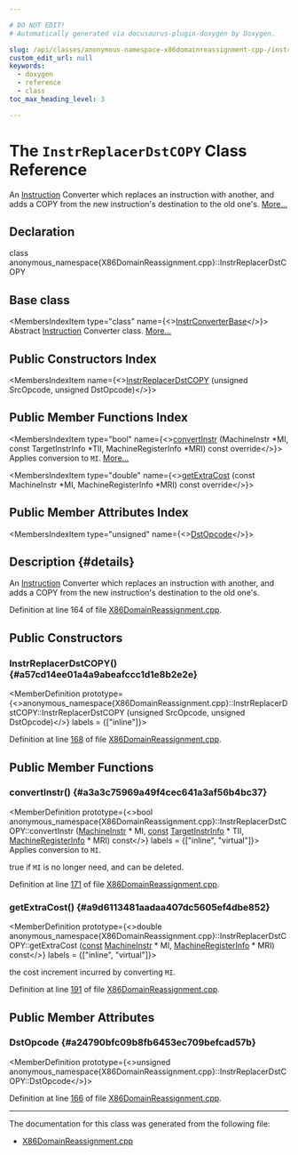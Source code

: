 ```yaml
---

# DO NOT EDIT!
# Automatically generated via docusaurus-plugin-doxygen by Doxygen.

slug: /api/classes/anonymous-namespace-x86domainreassignment-cpp-/instrreplacerdstcopy
custom_edit_url: null
keywords:
  - doxygen
  - reference
  - class
toc_max_heading_level: 3

---
```





# The `InstrReplacerDstCOPY` Class Reference

<DoxygenPage pluginConfig={pluginConfig}>

An <a href="/docs/api/classes/llvm/instruction">Instruction</a> Converter which replaces an instruction with another, and adds a COPY from the new instruction&#39;s destination to the old one&#39;s. <a href="#details">More...</a>

## Declaration

<CodeBlock>class anonymous_namespace{X86DomainReassignment.cpp}::InstrReplacerDstCOPY</CodeBlock>

## Base class

<MembersIndex>

<MembersIndexItem
  type="class"
  name={<><a href="/docs/api/classes/anonymous-namespace-x86domainreassignment-cpp-/instrconverterbase">InstrConverterBase</a></>}>
Abstract <a href="/docs/api/classes/llvm/instruction">Instruction</a> Converter class. <a href="/docs/api/classes/anonymous-namespace-x86domainreassignment-cpp-/instrconverterbase/#details">More...</a>
</MembersIndexItem>

</MembersIndex>

## Public Constructors Index

<MembersIndex>

<MembersIndexItem
  name={<><a href="#a57cd14ee01a4a9abeafccc1d1e8b2e2e">InstrReplacerDstCOPY</a> (unsigned SrcOpcode, unsigned DstOpcode)</>}>
</MembersIndexItem>

</MembersIndex>

## Public Member Functions Index

<MembersIndex>

<MembersIndexItem
  type="bool"
  name={<><a href="#a3a3c75969a49f4cec641a3af56b4bc37">convertInstr</a> (MachineInstr &#42;MI, const TargetInstrInfo &#42;TII, MachineRegisterInfo &#42;MRI) const override</>}>
Applies conversion to <code>MI</code>. <a href="#a3a3c75969a49f4cec641a3af56b4bc37">More...</a>
</MembersIndexItem>

<MembersIndexItem
  type="double"
  name={<><a href="#a9d6113481aadaa407dc5605ef4dbe852">getExtraCost</a> (const MachineInstr &#42;MI, MachineRegisterInfo &#42;MRI) const override</>}>
</MembersIndexItem>

</MembersIndex>

## Public Member Attributes Index

<MembersIndex>

<MembersIndexItem
  type="unsigned"
  name={<><a href="#a24790bfc09b8fb6453ec709befcad57b">DstOpcode</a></>}>
</MembersIndexItem>

</MembersIndex>

## Description {#details}

An <a href="/docs/api/classes/llvm/instruction">Instruction</a> Converter which replaces an instruction with another, and adds a COPY from the new instruction&#39;s destination to the old one&#39;s.

Definition at line 164 of file <a href="/docs/api/files/lib/lib/target/lib/target/x86/x86domainreassignment-cpp">X86DomainReassignment.cpp</a>.

<SectionDefinition>

## Public Constructors

### InstrReplacerDstCOPY() {#a57cd14ee01a4a9abeafccc1d1e8b2e2e}

<MemberDefinition
  prototype={<>anonymous&#95;namespace&#123;X86DomainReassignment.cpp&#125;::InstrReplacerDstCOPY::InstrReplacerDstCOPY (unsigned SrcOpcode, unsigned DstOpcode)</>}
  labels = {["inline"]}>

Definition at line <a href="/docs/api/files/lib/lib/target/lib/target/x86/x86domainreassignment-cpp/#l00168">168</a> of file <a href="/docs/api/files/lib/lib/target/lib/target/x86/x86domainreassignment-cpp">X86DomainReassignment.cpp</a>.
</MemberDefinition>

</SectionDefinition>

<SectionDefinition>

## Public Member Functions

### convertInstr() {#a3a3c75969a49f4cec641a3af56b4bc37}

<MemberDefinition
  prototype={<>bool anonymous&#95;namespace&#123;X86DomainReassignment.cpp&#125;::InstrReplacerDstCOPY::convertInstr (<a href="/docs/api/classes/llvm/machineinstr">MachineInstr</a> &#42; MI, <a href="/docs/api/files/lib/lib/target/lib/target/aarch64/aarch64promoteconstant-cpp/#a90f8350fecae261c25be85d38b451bff">const</a> <a href="/docs/api/classes/llvm/targetinstrinfo">TargetInstrInfo</a> &#42; TII, <a href="/docs/api/classes/llvm/machineregisterinfo">MachineRegisterInfo</a> &#42; MRI) const</>}
  labels = {["inline", "virtual"]}>
Applies conversion to <code>MI</code>.

<SectionUser title="Returns">
true if <code>MI</code> is no longer need, and can be deleted.
</SectionUser>

Definition at line <a href="/docs/api/files/lib/lib/target/lib/target/x86/x86domainreassignment-cpp/#l00171">171</a> of file <a href="/docs/api/files/lib/lib/target/lib/target/x86/x86domainreassignment-cpp">X86DomainReassignment.cpp</a>.
</MemberDefinition>

### getExtraCost() {#a9d6113481aadaa407dc5605ef4dbe852}

<MemberDefinition
  prototype={<>double anonymous&#95;namespace&#123;X86DomainReassignment.cpp&#125;::InstrReplacerDstCOPY::getExtraCost (<a href="/docs/api/files/lib/lib/target/lib/target/aarch64/aarch64promoteconstant-cpp/#a90f8350fecae261c25be85d38b451bff">const</a> <a href="/docs/api/classes/llvm/machineinstr">MachineInstr</a> &#42; MI, <a href="/docs/api/classes/llvm/machineregisterinfo">MachineRegisterInfo</a> &#42; MRI) const</>}
  labels = {["inline", "virtual"]}>

<SectionUser title="Returns">
the cost increment incurred by converting <code>MI</code>.
</SectionUser>

Definition at line <a href="/docs/api/files/lib/lib/target/lib/target/x86/x86domainreassignment-cpp/#l00191">191</a> of file <a href="/docs/api/files/lib/lib/target/lib/target/x86/x86domainreassignment-cpp">X86DomainReassignment.cpp</a>.
</MemberDefinition>

</SectionDefinition>

<SectionDefinition>

## Public Member Attributes

### DstOpcode {#a24790bfc09b8fb6453ec709befcad57b}

<MemberDefinition
  prototype={<>unsigned anonymous&#95;namespace&#123;X86DomainReassignment.cpp&#125;::InstrReplacerDstCOPY::DstOpcode</>}>

Definition at line <a href="/docs/api/files/lib/lib/target/lib/target/x86/x86domainreassignment-cpp/#l00166">166</a> of file <a href="/docs/api/files/lib/lib/target/lib/target/x86/x86domainreassignment-cpp">X86DomainReassignment.cpp</a>.
</MemberDefinition>

</SectionDefinition>

<hr/>

The documentation for this class was generated from the following file:

<ul>
<li><a href="/docs/api/files/lib/lib/target/lib/target/x86/x86domainreassignment-cpp">X86DomainReassignment.cpp</a></li>
</ul>

</DoxygenPage>
